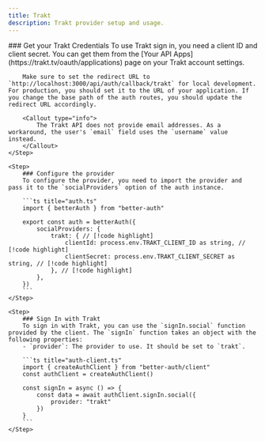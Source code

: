 ```yaml
---
title: Trakt
description: Trakt provider setup and usage.
---
```


<Steps>
    <Step> 
        ### Get your Trakt Credentials
        To use Trakt sign in, you need a client ID and client secret. You can get them from the [Your API Apps](https://trakt.tv/oauth/applications) page on your Trakt account settings.

        Make sure to set the redirect URL to `http://localhost:3000/api/auth/callback/trakt` for local development. For production, you should set it to the URL of your application. If you change the base path of the auth routes, you should update the redirect URL accordingly.

        <Callout type="info">
            The Trakt API does not provide email addresses. As a workaround, the user's `email` field uses the `username` value instead.
        </Callout>
    </Step>

    <Step>
        ### Configure the provider
        To configure the provider, you need to import the provider and pass it to the `socialProviders` option of the auth instance.

        ```ts title="auth.ts"
        import { betterAuth } from "better-auth"
        
        export const auth = betterAuth({
            socialProviders: {
                trakt: { // [!code highlight]
                    clientId: process.env.TRAKT_CLIENT_ID as string, // [!code highlight]
                    clientSecret: process.env.TRAKT_CLIENT_SECRET as string, // [!code highlight]
                }, // [!code highlight]
            },
        })
        ```
    </Step>

    <Step>
        ### Sign In with Trakt
        To sign in with Trakt, you can use the `signIn.social` function provided by the client. The `signIn` function takes an object with the following properties:
        - `provider`: The provider to use. It should be set to `trakt`.

        ```ts title="auth-client.ts"
        import { createAuthClient } from "better-auth/client"
        const authClient = createAuthClient()
        
        const signIn = async () => {
            const data = await authClient.signIn.social({
                provider: "trakt"
            })
        }
        ```
    </Step>
</Steps>
